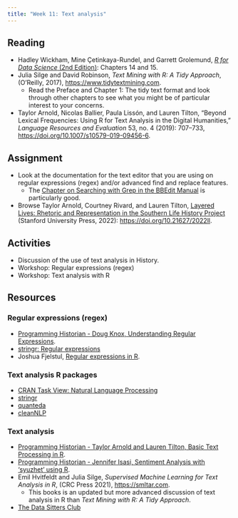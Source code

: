 ```yaml
---
title: "Week 11: Text analysis"
---
```



## Reading
- Hadley Wickham, Mine Çetinkaya-Rundel, and Garrett Grolemund, [*R for Data Science* (2nd Edition)](https://r4ds.hadley.nz): Chapters 14 and 15.
- Julia Silge and David Robinson, *Text Mining with R: A Tidy Approach*, (O'Reilly, 2017), <https://www.tidytextmining.com>.
  - Read the Preface and Chapter 1: The tidy text format and look through other chapters to see what you might be of particular interest to your concerns.
- Taylor Arnold, Nicolas Ballier, Paula Lissón, and Lauren Tilton, "Beyond Lexical Frequencies: Using R for Text Analysis in the Digital Humanities," *Language Resources and Evaluation* 53, no. 4 (2019): 707–733, <https://doi.org/10.1007/s10579-019-09456-6>.

## Assignment
- Look at the documentation for the text editor that you are using on regular expressions (regex) and/or advanced find and replace features.
  - The [Chapter on Searching with Grep in the BBEdit Manual](https://s3.amazonaws.com/BBSW-download/BBEdit_15.0_User_Manual.pdf) is particularly good. 
- Browse Taylor Arnold, Courtney Rivard, and Lauren Tilton, [Layered Lives: Rhetoric and Representation in the Southern Life History Project](https://layeredlives.supdigital.org/map) (Stanford University Press, 2022): <https://doi.org/10.21627/2022ll>.

## Activities
- Discussion of the use of text analysis in History.
- Workshop: Regular expressions (regex)
- Workshop: Text analysis with R

## Resources

### Regular expressions (regex)
- [Programming Historian - Doug Knox, Understanding Regular Expressions](https://programminghistorian.org/en/lessons/understanding-regular-expressions).
- [stringr: Regular expressions](https://stringr.tidyverse.org/articles/regular-expressions.html)
- Joshua Fjelstul, [Regular expressions in R](https://jfjelstul.github.io/regular-expressions-tutorial/).

### Text analysis R packages
- [CRAN Task View: Natural Language Processing](https://cran.r-project.org/web/views/NaturalLanguageProcessing.html)
- [stringr](https://stringr.tidyverse.org)
- [quanteda](https://quanteda.io)
- [cleanNLP](https://statsmaths.github.io/cleanNLP/)

### Text analysis
- [Programming Historian - Taylor Arnold and Lauren Tilton, Basic Text Processing in R](https://programminghistorian.org/en/lessons/basic-text-processing-in-r).
- [Programming Historian - Jennifer Isasi, Sentiment Analysis with 'syuzhet' using R](https://programminghistorian.org/en/lessons/sentiment-analysis-syuzhet).
- Emil Hvitfeldt and Julia Silge, *Supervised Machine Learning for Text Analysis in R*, (CRC Press 2021), <https://smltar.com>.
  - This books is an updated but more advanced discussion of text analysis in R than *Text Mining with R: A Tidy Approach*.
- [The Data Sitters Club](https://datasittersclub.github.io/site/#)
